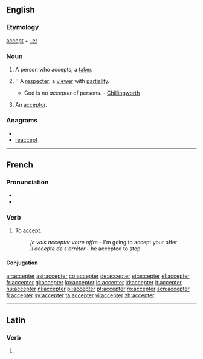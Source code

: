 ==English==

===Etymology===
[[accept]] + [[-er]]

===Noun===
{{en-noun}}

# A person who accepts; a [[taker]].
# {{obsolete}} '' A [[respecter]]; a [[viewer]] with [[partiality]].
#* God is no ''accepter'' of persons. - [[Chillingworth]]
# {{legal}} An [[acceptor]].

===Anagrams===
* {{alphagram|acceeprt}}
* [[reaccept#English|reaccept]]


----

==French==

===Pronunciation===
* {{IPA|lang=fr|/ɑk.sɛp.te/}}
* {{audio|Fr-accepter-fr-Paris.ogg|Audio (FR)}}

===Verb===
{{fr-verb}}

# {{transitive|lang=fr}} To [[accept]].
#:''je vais accepter votre offre'' - I'm going to accept your offer
#:''il accepte de s'arrêter'' - he accepted to stop

====Conjugation====
{{fr-conj-er|accept|avoir}}

[[ar:accepter]]
[[ast:accepter]]
[[co:accepter]]
[[de:accepter]]
[[et:accepter]]
[[el:accepter]]
[[fr:accepter]]
[[gl:accepter]]
[[ko:accepter]]
[[io:accepter]]
[[id:accepter]]
[[it:accepter]]
[[hu:accepter]]
[[nl:accepter]]
[[pl:accepter]]
[[pt:accepter]]
[[ro:accepter]]
[[scn:accepter]]
[[fi:accepter]]
[[sv:accepter]]
[[ta:accepter]]
[[vi:accepter]]
[[zh:accepter]]

----
==Latin==

===Verb===
{{la-verb-form|accepter}}

# {{conjugation of|accepto|acceptō|1|s|pres|pass|sub|lang=la}}
{{count page|[[Wiktionary:Page count]]}}
{{rfc-auto}}